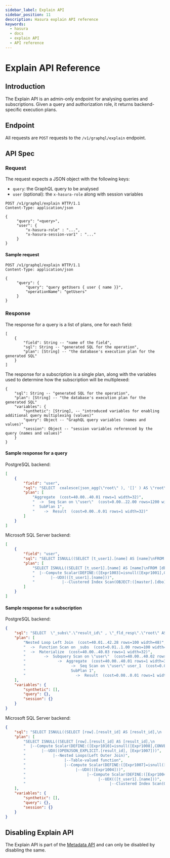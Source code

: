 ```yaml
---
sidebar_label: Explain API
sidebar_position: 11
description: Hasura explain API reference
keywords:
  - hasura
  - docs
  - explain API
  - API reference
---
```


# Explain API Reference

## Introduction

The Explain API is an admin-only endpoint for analysing queries and
subscriptions. Given a query and authorization role, it returns
backend-specific execution plans.

## Endpoint

All requests are `POST` requests to the `/v1/graphql/explain` endpoint.

## API Spec

### Request

The request expects a JSON object with the following keys:  
-   `query`: the GraphQL query to be analysed
-   `user` (optional): the `x-hasura-role` along with session variables

```http
POST /v1/graphql/explain HTTP/1.1
Content-Type: application/json

{
     "query": "<query>",
     "user": {
         "x-hasura-role" : "...",
         "x-hasura-session-var1" : "..."
     }
}
```

#### Sample request

```http
POST /v1/graphql/explain HTTP/1.1
Content-Type: application/json

{
     "query": {
         "query": "query getUsers { user { name }}",
         "operationName": "getUsers"
     }
}
```

### Response

The response for a query is a list of plans, one for each field:

```none
[
    {
        "field": String -- "name of the field",
        "sql": String -- "generated SQL for the operation",
        "plan": [String] -- "the database's execution plan for the generated SQL"
    }
]
```

The response for a subscription is a single plan, along with the
variables used to determine how the subscription will be multiplexed:

```none
{
    "sql": String -- "generated SQL for the operation",
    "plan": [String] -- "the database's execution plan for the generated SQL"
    "variables": {
        "synthetic": [String], -- "introduced variables for enabling additional query multiplexing (values)"
        "query": Object -- "GraphQL query variables (names and values)"
        "session": Object -- "session variables referenced by the query (names and values)"
    }
}
```

#### Sample response for a query

PostgreSQL backend:

```json
[
    {
        "field": "user",
        "sql": "SELECT  coalesce(json_agg(\"root\" ), '[]' ) AS \"root\" FROM  (SELECT  row_to_json((SELECT  \"_1_e\"  FROM  (SELECT  \"_0_root.base\".\"name\" AS \"name\"       ) AS \"_1_e\"      ) ) AS \"root\" FROM  (SELECT  *  FROM \"public\".\"user\"  WHERE ('true')     ) AS \"_0_root.base\"      ) AS \"_2_root\"      ",
        "plan": [
            "Aggregate  (cost=40.00..40.01 rows=1 width=32)",
            "  ->  Seq Scan on \"user\"  (cost=0.00..22.00 rows=1200 width=32)",
            "  SubPlan 1",
            "    ->  Result  (cost=0.00..0.01 rows=1 width=32)"
        ]
    }
]
```

Microsoft SQL Server backend:

```json
[
    {
        "field": "user",
        "sql": "SELECT ISNULL((SELECT [t_user1].[name] AS [name]\nFROM [dbo].[user] AS [t_user1]\nFOR JSON PATH, INCLUDE_NULL_VALUES), '[]')",
        "plan": [
            "SELECT ISNULL((SELECT [t_user1].[name] AS [name]\nFROM [dbo].[user] AS [t_user1]\nFOR JSON PATH, INCLUDE_NULL_VALUES), '[]')",
            "  |--Compute Scalar(DEFINE:([Expr1003]=isnull([Expr1001],CONVERT_IMPLICIT(nvarchar(max),'[]',0))))",
            "       |--UDX(([t_user1].[name]))",
            "            |--Clustered Index Scan(OBJECT:([master].[dbo].[user].[PK__user__3213E83F04195C1B] AS [t_user1]))"
        ]
    }
]
```

#### Sample response for a subscription

PostgreSQL backend:

```json
{
    "sql": "SELECT  \"_subs\".\"result_id\" , \"_fld_resp\".\"root\" AS \"result\" FROM UNNEST(($1)::uuid[], ($2)::json[]) AS \"_subs\"(\"result_id\", \"result_vars\") LEFT OUTER JOIN LATERAL (SELECT  json_build_object('user', \"user\".\"root\" ) AS \"root\" FROM  (SELECT  coalesce(json_agg(\"root\" ), '[]' ) AS \"root\" FROM  (SELECT  row_to_json((SELECT  \"_1_e\"  FROM  (SELECT  \"_0_root.base\".\"name\" AS \"name\"       ) AS \"_1_e\"      ) ) AS \"root\" FROM  (SELECT  *  FROM \"public\".\"user\"  WHERE ('true')     ) AS \"_0_root.base\"      ) AS \"_2_root\"      ) AS \"user\"      ) AS \"_fld_resp\" ON ('true')      ",
    "plan": [
        "Nested Loop Left Join  (cost=40.01..42.28 rows=100 width=48)",
        "  ->  Function Scan on _subs  (cost=0.01..1.00 rows=100 width=16)",
        "  ->  Materialize  (cost=40.00..40.03 rows=1 width=32)",
        "        ->  Subquery Scan on \"user\"  (cost=40.00..40.02 rows=1 width=32)",
        "              ->  Aggregate  (cost=40.00..40.01 rows=1 width=32)",
        "                    ->  Seq Scan on \"user\" user_1  (cost=0.00..22.00 rows=1200 width=32)",
        "                    SubPlan 1",
        "                      ->  Result  (cost=0.00..0.01 rows=1 width=32)"
    ],
    "variables": {
        "synthetic": [],
        "query": {},
        "session": {}
    }
}
```

Microsoft SQL Server backend:

```json
{
    "sql": "SELECT ISNULL((SELECT [row].[result_id] AS [result_id],\n       [result].[json] AS [result]\nFROM OPENJSON((N''+NCHAR(91)+''+NCHAR(91)+''+NCHAR(34)+'00000000-0000-0000-0000-000000000000'+NCHAR(34)+','+NCHAR(123)+''+NCHAR(34)+'synthetic'+NCHAR(34)+''+NCHAR(58)+''+NCHAR(91)+''+NCHAR(93)+','+NCHAR(34)+'query'+NCHAR(34)+''+NCHAR(58)+''+NCHAR(123)+''+NCHAR(125)+','+NCHAR(34)+'session'+NCHAR(34)+''+NCHAR(58)+''+NCHAR(123)+''+NCHAR(125)+''+NCHAR(125)+''+NCHAR(93)+''+NCHAR(93)+''))\n     WITH ([result_id] UNIQUEIDENTIFIER '$[0]',\n          [result_vars] NVARCHAR(MAX) '$[1]' AS JSON) AS [row]\nOUTER APPLY (SELECT ISNULL((SELECT (SELECT ISNULL((SELECT [t_user1].[name] AS [name]\n                     FROM [dbo].[user] AS [t_user1]\n                     FOR JSON PATH, INCLUDE_NULL_VALUES), '[]')) AS [user]\n             FOR JSON PATH, INCLUDE_NULL_VALUES, WITHOUT_ARRAY_WRAPPER), '[]')) \nAS [result]([json])\nFOR JSON PATH, INCLUDE_NULL_VALUES), '[]')",
    "plan": [
        "SELECT ISNULL((SELECT [row].[result_id] AS [result_id],\n       [result].[json] AS [result]\nFROM OPENJSON((N''+NCHAR(91)+''+NCHAR(91)+''+NCHAR(34)+'00000000-0000-0000-0000-000000000000'+NCHAR(34)+','+NCHAR(123)+''+NCHAR(34)+'synthetic'+NCHAR(34)+''+NCHAR(58)+''+NCHAR(91)+''+NCHAR(93)+','+NCHAR(34)+'query'+NCHAR(34)+''+NCHAR(58)+''+NCHAR(123)+''+NCHAR(125)+','+NCHAR(34)+'session'+NCHAR(34)+''+NCHAR(58)+''+NCHAR(123)+''+NCHAR(125)+''+NCHAR(125)+''+NCHAR(93)+''+NCHAR(93)+''))\n     WITH ([result_id] UNIQUEIDENTIFIER '$[0]',\n          [result_vars] NVARCHAR(MAX) '$[1]' AS JSON) AS [row]\nOUTER APPLY (SELECT ISNULL((SELECT (SELECT ISNULL((SELECT [t_user1].[name] AS [name]\n                     FROM [dbo].[user] AS [t_user1]\n                     FOR JSON PATH, INCLUDE_NULL_VALUES), '[]')) AS [user]\n             FOR JSON PATH, INCLUDE_NULL_VALUES, WITHOUT_ARRAY_WRAPPER), '[]')) \nAS [result]([json])\nFOR JSON PATH, INCLUDE_NULL_VALUES), '[]')",
        "  |--Compute Scalar(DEFINE:([Expr1010]=isnull([Expr1008],CONVERT_IMPLICIT(nvarchar(max),'[]',0))))",
        "       |--UDX((OPENJSON_EXPLICIT.[result_id], [Expr1007]))",
        "            |--Nested Loops(Left Outer Join)",
        "                 |--Table-valued function",
        "                 |--Compute Scalar(DEFINE:([Expr1007]=isnull([Expr1005],CONVERT_IMPLICIT(nvarchar(max),'[]',0))))",
        "                      |--UDX(([Expr1004]))",
        "                           |--Compute Scalar(DEFINE:([Expr1004]=isnull([Expr1001],CONVERT_IMPLICIT(nvarchar(max),'[]',0))))",
        "                                |--UDX(([t_user1].[name]))",
        "                                     |--Clustered Index Scan(OBJECT:([master].[dbo].[user].[PK__user__3213E83F9704D3EC] AS [t_user1]))"
    ],
    "variables": {
        "synthetic": [],
        "query": {},
        "session": {}
    }
}
```

## Disabling Explain API

The Explain API is part of the [Metadata API](/graphql/core/api-reference/metadata-api/index.mdx) and can
only be disabled by disabling the same.
